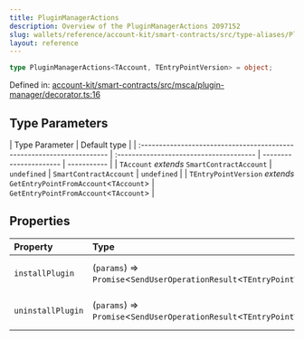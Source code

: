```yaml
---
title: PluginManagerActions
description: Overview of the PluginManagerActions 2097152
slug: wallets/reference/account-kit/smart-contracts/src/type-aliases/PluginManagerActions
layout: reference
---
```


```ts
type PluginManagerActions<TAccount, TEntryPointVersion> = object;
```

Defined in: [account-kit/smart-contracts/src/msca/plugin-manager/decorator.ts:16](https://github.com/alchemyplatform/aa-sdk/blob/923a52171f7246172caf350853843e6680197da9/account-kit/smart-contracts/src/msca/plugin-manager/decorator.ts#L16)

## Type Parameters

| Type Parameter                                                         | Default type                            |
| :--------------------------------------------------------------------- | :-------------------------------------- | ---------------------- | ----------- |
| `TAccount` _extends_ `SmartContractAccount`                            | `undefined`                             | `SmartContractAccount` | `undefined` |
| `TEntryPointVersion` _extends_ `GetEntryPointFromAccount`\<`TAccount`> | `GetEntryPointFromAccount`\<`TAccount`> |

## Properties

| Property                                     | Type                                                                       | Defined in                                                                                                                                                                                                                          |
| :------------------------------------------- | :------------------------------------------------------------------------- | :---------------------------------------------------------------------------------------------------------------------------------------------------------------------------------------------------------------------------------- |
| <a id="installplugin" /> `installPlugin`     | (`params`) => `Promise`\<`SendUserOperationResult`\<`TEntryPointVersion`>> | [account-kit/smart-contracts/src/msca/plugin-manager/decorator.ts:23](https://github.com/alchemyplatform/aa-sdk/blob/923a52171f7246172caf350853843e6680197da9/account-kit/smart-contracts/src/msca/plugin-manager/decorator.ts#L23) |
| <a id="uninstallplugin" /> `uninstallPlugin` | (`params`) => `Promise`\<`SendUserOperationResult`\<`TEntryPointVersion`>> | [account-kit/smart-contracts/src/msca/plugin-manager/decorator.ts:26](https://github.com/alchemyplatform/aa-sdk/blob/923a52171f7246172caf350853843e6680197da9/account-kit/smart-contracts/src/msca/plugin-manager/decorator.ts#L26) |
